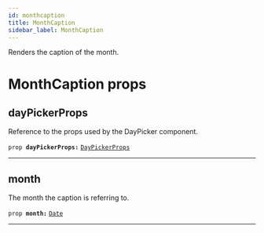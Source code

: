 ```yaml
---
id: monthcaption
title: MonthCaption
sidebar_label: MonthCaption
---
```

<a id="docs"></a> 

Renders the caption of the month.



<a id="props"></a>

# MonthCaption props


## dayPickerProps
Reference to the props used by the DayPicker component.
<a class="syntax"></a>

`prop `**`dayPickerProps:`** [`DayPickerProps`](./interface#daypickerprops)

<hr />




## month
The month the caption is referring to.
<a class="syntax"></a>

`prop `**`month:`** [`Date`](https://developer.mozilla.org/en-US/docs/Web/JavaScript/Reference/Global_Objects/Date)

<hr />



